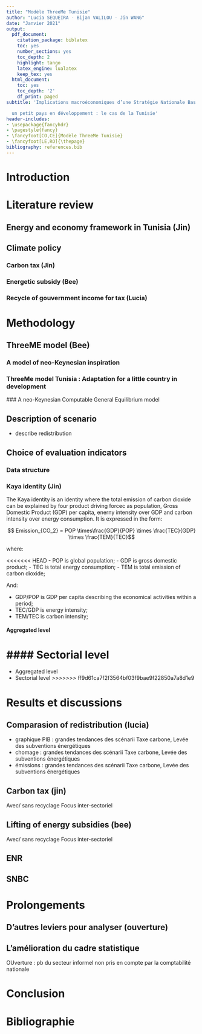 ```yaml
---
title: "Modèle ThreeMe Tunisie"
author: "Lucia SEQUEIRA - Bijan VALILOU - Jin WANG"
date: "Janvier 2021"
output:
  pdf_document:
    citation_package: biblatex
    toc: yes
    number_sections: yes
    toc_depth: 2
    highlight: tango
    latex_engine: lualatex
    keep_tex: yes
  html_document:
    toc: yes
    toc_depth: '2'
    df_print: paged
subtitle: 'Implications macroéconomiques d’une Stratégie Nationale Bas Carbone pour

  un petit pays en développement : le cas de la Tunisie'
header-includes:
- \usepackage{fancyhdr}
- \pagestyle{fancy}
- \fancyfoot[CO,CE]{Modèle ThreeMe Tunisie}
- \fancyfoot[LE,RO]{\thepage}
bibliography: references.bib
---
```


\newpage

# Introduction

# Literature review

## Energy and economy framework in Tunisia (Jin)

## Climate policy

### Carbon tax (Jin)

### Energetic subsidy (Bee)

### Recycle of gouvernment income for tax (Lucia)

# Methodology

## ThreeME model (Bee)

### A model of neo-Keynesian inspiration

### ThreeMe model Tunisia : Adaptation for a little country in development

##\# A neo-Keynesian Computable General Equilibrium model

## Description of scenario

-   describe redistribution

## Choice of evaluation indicators

### Data structure

### Kaya identity (Jin)

The Kaya identity is an identity where the total emission of carbon dioxide can be explained by four product driving forcec as population, Gross Domestic Product (GDP) per capita, enerny intensity over GDP and carbon intensity over energy consumption. It is expressed in the form:

$$ Emission_{CO_2} = POP \times\frac{GDP}{POP} \times \frac{TEC}{GDP} \times \frac{TEM}{TEC}$$

where:

\<\<\<\<\<\<\< HEAD - POP is global population; - GDP is gross domestic product; - TEC is total energy consumption; - TEM is total emission of carbon dioxide;

And:

-   GDP/POP is GDP per capita describing the economical activities within a period;
-   TEC/GDP is energy intensity;
-   TEM/TEC is carbon intensity;

#### Aggregated level

# #### Sectorial level

-   Aggregated level
-   Sectorial level >\>\>\>\>\>\> ff9d61ca7f2f3564bf03f9bae9f22850a7a8d1e9

# Results et discussions

## Comparasion of redistribution (lucia)

-   graphique PIB : grandes tendances des scénarii Taxe carbone, Levée des subventions énergétiques
-   chomage : grandes tendances des scénarii Taxe carbone, Levée des subventions énergétiques
-   émissions : grandes tendances des scénarii Taxe carbone, Levée des subventions énergétiques

## Carbon tax (jin)

Avec/ sans recyclage Focus inter-sectoriel

## Lifting of energy subsidies (bee)

Avec/ sans recyclage Focus inter-sectoriel

## ENR

## SNBC

# Prolongements

## D'autres leviers pour analyser (ouverture)

## L'amélioration du cadre statistique

OUverture : pb du secteur informel non pris en compte par la comptabilité nationale

# Conclusion

# Bibliographie

